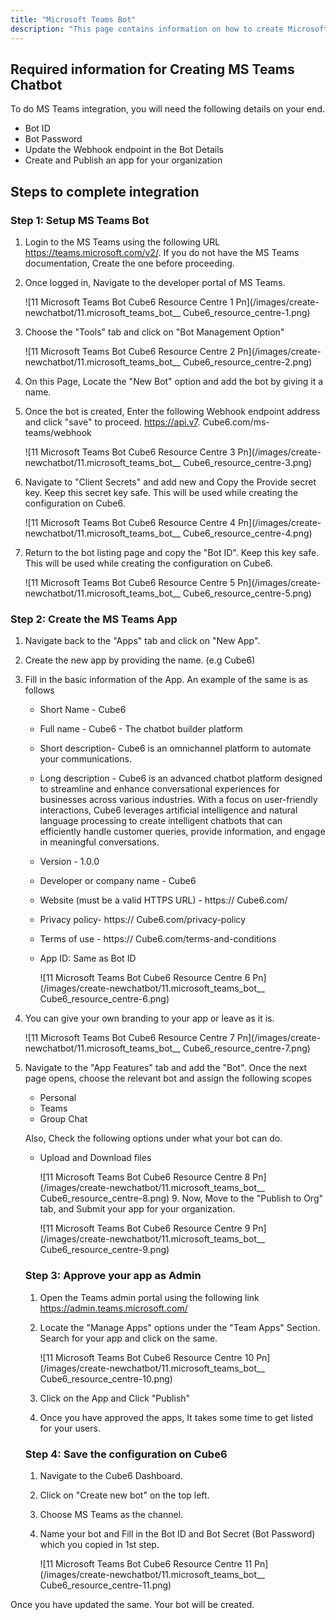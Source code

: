 ```yaml
---
title: "Microsoft Teams Bot"
description: "This page contains information on how to create Microsoft teams, bot on Microsoft developer panel."
---
```


## **Required information for Creating MS Teams Chatbot**

To do MS Teams integration, you will need the following details on your end.

- Bot ID
- Bot Password
- Update the Webhook endpoint in the Bot Details
- Create and Publish an app for your organization

## **Steps to complete integration**

### **Step 1: Setup MS Teams Bot**

1. Login to the MS Teams using the following URL https://teams.microsoft.com/v2/. If you do not have the MS Teams documentation, Create the one before proceeding.
2. Once logged in, Navigate to the developer portal of MS Teams.

   ![11 Microsoft Teams Bot  Cube6 Resource Centre 1 Pn](/images/create-newchatbot/11.microsoft_teams_bot__ Cube6_resource_centre-1.png)
3. Choose the "Tools" tab and click on "Bot Management Option"

   ![11 Microsoft Teams Bot  Cube6 Resource Centre 2 Pn](/images/create-newchatbot/11.microsoft_teams_bot__ Cube6_resource_centre-2.png)
4. On this Page, Locate the "New Bot" option and add the bot by giving it a name.
5. Once the bot is created, Enter the following Webhook endpoint address and click "save" to proceed. https://api.v7. Cube6.com/ms-teams/webhook

   ![11 Microsoft Teams Bot  Cube6 Resource Centre 3 Pn](/images/create-newchatbot/11.microsoft_teams_bot__ Cube6_resource_centre-3.png)
6. Navigate to "Client Secrets" and add new and Copy the Provide secret key. Keep this secret key safe. This will be used while creating the configuration on  Cube6.

   ![11 Microsoft Teams Bot  Cube6 Resource Centre 4 Pn](/images/create-newchatbot/11.microsoft_teams_bot__ Cube6_resource_centre-4.png)
7. Return to the bot listing page and copy the "Bot ID". Keep this key safe. This will be used while creating the configuration on  Cube6.

   ![11 Microsoft Teams Bot  Cube6 Resource Centre 5 Pn](/images/create-newchatbot/11.microsoft_teams_bot__ Cube6_resource_centre-5.png)

### **Step 2: Create the MS Teams App**

1. Navigate back to the "Apps" tab and click on "New App".
2. Create the new app by providing the name. (e.g  Cube6)
3. Fill in the basic information of the App.   An example of the same is as follows
   - Short Name -  Cube6
   - Full name -  Cube6 - The chatbot builder platform
   - Short description-  Cube6 is an omnichannel platform to automate your communications.
   - Long description -  Cube6 is an advanced chatbot platform designed to streamline and enhance conversational experiences for businesses across various industries. With a focus on user-friendly interactions,  Cube6 leverages artificial intelligence and natural language processing to create intelligent chatbots that can efficiently handle customer queries, provide information, and engage in meaningful conversations.
   - Version - 1.0.0
   - Developer or company name -  Cube6
   - Website (must be a valid HTTPS URL) - https:// Cube6.com/
   - Privacy policy- https:// Cube6.com/privacy-policy
   - Terms of use - https:// Cube6.com/terms-and-conditions
   - App ID: Same as Bot ID

     ![11 Microsoft Teams Bot  Cube6 Resource Centre 6 Pn](/images/create-newchatbot/11.microsoft_teams_bot__ Cube6_resource_centre-6.png)
4. You can give your own branding to your app or leave as it is.

   ![11 Microsoft Teams Bot  Cube6 Resource Centre 7 Pn](/images/create-newchatbot/11.microsoft_teams_bot__ Cube6_resource_centre-7.png)
5. Navigate to the "App Features" tab and add the "Bot". Once the next page opens, choose the relevant bot and assign the following scopes
   - Personal
   - Teams
   - Group Chat

   Also, Check the following options under what your bot can do.
   - Upload and Download files

     ![11 Microsoft Teams Bot  Cube6 Resource Centre 8 Pn](/images/create-newchatbot/11.microsoft_teams_bot__ Cube6_resource_centre-8.png)
     9. Now, Move to the "Publish to Org" tab, and Submit your app for your organization.

        ![11 Microsoft Teams Bot  Cube6 Resource Centre 9 Pn](/images/create-newchatbot/11.microsoft_teams_bot__ Cube6_resource_centre-9.png)

   ### **Step 3: Approve your app as Admin**
   1. Open the Teams admin portal using the following link https://admin.teams.microsoft.com/
   2. Locate the "Manage Apps" options under the "Team Apps" Section. Search for your app and click on the same.

      ![11 Microsoft Teams Bot  Cube6 Resource Centre 10 Pn](/images/create-newchatbot/11.microsoft_teams_bot__ Cube6_resource_centre-10.png)
   3. Click on the App and Click "Publish"
   4. Once you have approved the apps, It takes some time to get listed for your users.

   ### **Step 4: Save the configuration on  Cube6**
   1. Navigate to the Cube6 Dashboard.
   2. Click on "Create new bot" on the top left.
   3. Choose MS Teams as the channel.
   4. Name your bot and Fill in the Bot ID and Bot Secret (Bot Password) which you copied in 1st step.

      ![11 Microsoft Teams Bot  Cube6 Resource Centre 11 Pn](/images/create-newchatbot/11.microsoft_teams_bot__ Cube6_resource_centre-11.png)

Once you have updated the same. Your bot will be created.

 